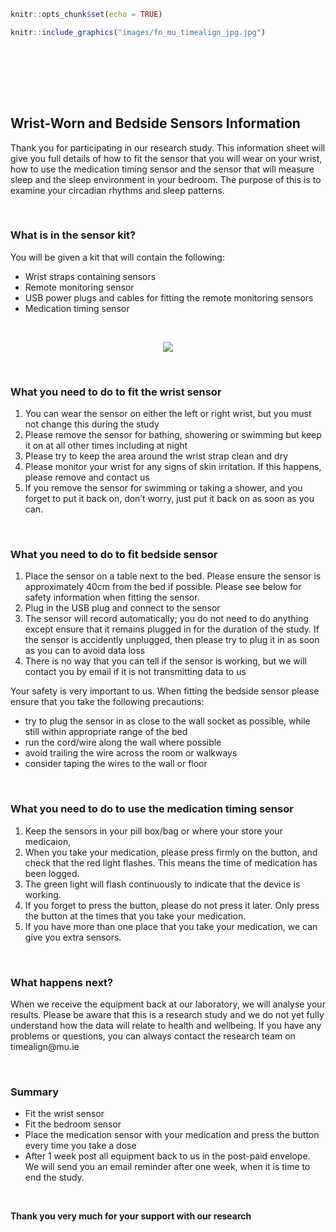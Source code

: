 
```r
knitr::opts_chunk$set(echo = TRUE)
```


```r
knitr::include_graphics("images/fn_mu_timealign_jpg.jpg")
```

<br><br> <br><!-- Add two line breaks -->

 

&nbsp;   


##  Wrist-Worn and Bedside Sensors Information



Thank you for participating in our research study.  This information sheet will give you full details of how to fit the sensor that you will wear on your wrist, how to use the medication timing sensor and the sensor that will measure sleep and the sleep environment in your bedroom.  The purpose of this is to examine your  circadian rhythms and sleep patterns.   

&nbsp;  

###  What is in the sensor kit?  
You will be given a kit that will contain the following:   

* Wrist straps containing sensors 
* Remote monitoring sensor 
* USB power plugs and cables for fitting the remote monitoring sensors  
* Medication timing sensor

&nbsp;  


<center>  
![](images/all_sensors.jpg)  
</center>  

<br>


###  What you need to do to fit the wrist sensor  
1. You can wear the sensor on either the left or right wrist, but you must not change this during the study
3.	Please remove the sensor for bathing, showering or swimming but keep it on at all other times including at night
4.	Please try to keep the area around the wrist strap clean and dry
5.	Please monitor your wrist for any signs of skin irritation.  If this happens, please remove and contact us
6.	If you remove the sensor for swimming or taking a shower, and you forget to put it back on, don't worry, just put it back on as soon as you can.  

&nbsp;  

###  What you need to do to fit bedside sensor  

1.	Place the sensor on a table next to the bed. Please ensure the sensor is approximately 40cm from the bed if possible. Please see below for safety information when fitting the sensor.  
2.	Plug in the USB plug and connect to the sensor  
3.	The sensor will record automatically; you do not need to do anything except ensure that it remains plugged in for the duration of the study.  If the sensor is accidently unplugged, then please try to plug it in as soon as you can to avoid data loss  
4.	There is no way that you can tell if the sensor is working, but we will contact you by email if it is not transmitting data to us  

Your safety is very important to us. When fitting the bedside sensor please ensure that you take the following precautions:   

* try to plug the sensor in as close to the wall socket as possible, while still within appropriate range of the bed  
* run the cord/wire along the wall where possible 
* avoid trailing the wire across the room or walkways 
* consider taping the wires to the wall or floor   

&nbsp;  


###  What you need to do to use the medication timing sensor  

1.	Keep the sensors in your pill box/bag or where your store your medicaion,
2.  When you take your medication, please press firmly on the button, and check that the red light flashes.  This means the time of medication has been logged.  
3.  The green light will flash continuously to indicate that the device is working.
4.  If you forget to press the button, please do not press it later.  Only press the button at the times that you take your medication.
5.  If you have more than one place that you take your medication, we can give you extra sensors.


&nbsp;  

###  What happens next?  
When we receive the equipment back at our laboratory, we will analyse your results.  Please be aware that this is a research study and we do not yet fully understand how the data will relate to health and wellbeing.  If you have any problems or questions, you can always contact the research team on timealign@mu.ie  

&nbsp;  

###  Summary  

* Fit the wrist sensor  
* Fit the bedroom sensor  
* Place the medication sensor with your medication and press the button every time you take a dose
* After 1 week post all equipment back to us in the post-paid envelope.  We will send you an email reminder after one week, when it is time to end the study.   

&nbsp;  

<div align="center"> **Thank you very much for your support with our research** </div>
       
